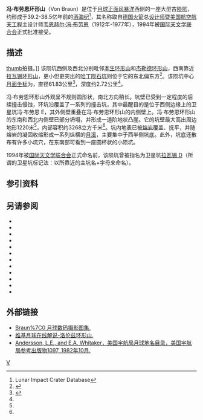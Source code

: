 {{noteTA
|1=zh-hans:韦恩赫尔; zh-hant:華納; 
|2=zh-hans:冯·布劳恩; zh-hant:馮·布朗; 
}}
{{lunar crater data|
 image=Von Braun crater 4183 h2.jpg|240px|
 caption=[[月球轨道器4号|月球轨道器4号]]拍摄的图像|
 latitude=41.04|
 N_or_S=N|
 longitude=78.08|
 E_or_W=W|
 diameter=61.83公里|
 depth=2.72公里|
 colong=79|
 eponym=[[沃纳·冯·布劳恩|沃纳·冯·布劳恩]]}}
'''冯·布劳恩环形山'''（Von Braun）是位于[[月球正面|月球正面]][[风暴洋|风暴洋]]西侧的一座大型古[[月球陨石坑|陨坑]]，约形成于39.2-38.5亿年前的[[酒海纪|酒海纪]]<ref name=LICD>Lunar Impact Crater Database</ref>，其名称取自[[德国|德国]][[火箭|火箭]]总[[设计师|设计师]]暨[[美国|美国]][[航空航天工程|航空航天工程]]主设计师[[韦恩赫尔·冯·布劳恩|韦恩赫尔·冯·布劳恩]]（1912年-1977年），1994年被[[国际天文学联合会|国际天文学联合会]]正式批准接受。

==描述== 
[[image:Lavoisier_+_Bunsen_-_LROC_-_WAC.JPG|thumb]]拍摄。]]   
该陨坑西侧及西北分别毗邻[[本生环形山|本生环形山]]和[[杰勒德环形山|杰勒德环形山]]，西南靠近[[拉瓦锡环形山|拉瓦锡环形山]]，更小但更突出的[[哈丁陨石坑|哈丁陨石坑]]则位于它的东北偏东方<ref>{{Cite web |url=http://planetarynames.wr.usgs.gov/images/Lunar/lac_22_wac.pdf |title=Crater Von Braun on the map LAC-22. |accessdate=2017-03-26 |archive-date=2018-05-30 |archive-url=https://web.archive.org/web/20180530163546/https://planetarynames.wr.usgs.gov/images/Lunar/lac_22_wac.pdf |dead-url=no }}</ref>。该陨坑中心[[月面坐标|月面坐标]]为{{Coord|41.04|N|78.08|W|globe:Moon|nogoogle=1|noosm=1}}，直径61.83公里<ref name="IAU">{{Cite web |url=http://planetarynames.wr.usgs.gov/Feature/6437 |title=Directory of the International Astronomical Union |accessdate=2017-03-26 |archive-date=2020-11-27 |archive-url=https://web.archive.org/web/20201127015855/http://planetarynames.wr.usgs.gov/Feature/6437 |dead-url=no }}</ref>，深度约2.72公里<ref name="LICD"/>。

冯·布劳恩环形山外观呈不规则圆形状，南北方向稍长。坑壁已受到一定程度的后续撞击侵蚀，环坑沿覆盖了一系列的撞击坑，其中最醒目的是位于西侧边缘上的卫星坑冯·布劳恩 E，其外侧壁重叠在冯·布劳恩环形山的内侧壁上。冯·布劳恩环形山的东南和西北内侧壁已部分坍塌，并形成一道阶地状凸崖。它的坑壁最大高出周边地形1220米<ref name="LICD"/>，内部容积约3268立方千米<ref name="LICD"/>。坑内地表已被[[熔岩|熔岩]]覆盖、抚平，并随熔岩的凝固收缩形成一系列纵横的[[月溪|月溪]]，主要集中于西半侧坑底。此外，坑底还散布有许多小坑穴，在东南部可看到一座圆杯状的小陨坑。

1994年被[[国际天文学联合会|国际天文学联合会]]正式命名前，该陨坑曾被指名为卫星坑[[拉瓦锡环形山|拉瓦锡 D]]（所谓的卫星坑标记法：以所靠近的主坑名+字母来命名）。

==参引资料==
{{Reflist}}

==另请参阅==
{{refbegin}}
* {{cite book
  | last1 = Andersson
  | first1 = L. E.
  | last2 = Whitaker
  | first2 = E. A.
  | authorlink2 = Ewen Whitaker
  | date = 1982
  | title = [[NASA|NASA]] Catalogue of Lunar Nomenclature
  | publisher = NASA RP-1097
  | ref = harv
  }}
* {{cite web
  | last = Blue
  | first = Jennifer
  | date = July 25, 2007
  | title = Gazetteer of Planetary Nomenclature
  | publisher = [[United_States_Geological_Survey|USGS]]
  | url = http://planetarynames.wr.usgs.gov/
  | accessdate = 2007-08-05
  | ref = harv
  | archive-date = 2015-05-26
  | archive-url = https://web.archive.org/web/20150526164842/http://planetarynames.wr.usgs.gov/
  | dead-url = no
  }}
* {{cite book
  | last1 = Bussey
  | first1 = B.
  | authorlink1 = Ben Bussey
  | last2 = Spudis
  | first2 = P.
  | authorlink2 = Paul Spudis
  | date = 2004
  | title = The Clementine Atlas of the Moon
  | publisher = Cambridge University Press
  | location = New York
  | isbn = 978-0-521-81528-4
  | ref = harv
  }}
* {{cite book
  | last1 = Cocks
  | first1 = Elijah E.
  | last2 = Cocks
  | first2 = Josiah C.
  | date = 1995
  | title = Who's Who on the Moon: A Biographical Dictionary of Lunar Nomenclature
  | url = https://archive.org/details/isbn_9780936389271
  | publisher = Tudor Publishers
  | isbn = 978-0-936389-27-1
  | ref = harv
  }}
* {{cite web
  | last = McDowell
  | first = Jonathan
  | date = July 15, 2007
  | url = http://host.planet4589.org/astro/lunar/
  | title = Lunar Nomenclature
  | publisher = Jonathan's Space Report
  | accessdate = 2007-10-24
  | ref = harv
  | archive-date = 2015-01-12
  | archive-url = https://web.archive.org/web/20150112233439/http://host.planet4589.org/astro/lunar/
  | dead-url = no
  }}
* {{cite journal| last1 = Menzel| first1 = D. H.| last2 = Minnaert| first2 = M.| last3 = Levin| first3 = B.| last4 = Dollfus| first4 = A.| last5 = Bell| first5 = B.| title = Report on Lunar Nomenclature by the Working Group of Commission 17 of the IAU| doi = 10.1007/BF00171763| journal = Space Science Reviews| volume = 12| issue = 2| pages = 136–186| date = 1971| bibcode = 1971SSRv...12..136M| ref = harv}}
* {{cite book
  | first = Patrick
  | last = Moore
  | authorlink = Patrick Moore
  | date = 2001
  | title = On the Moon
  | url = https://archive.org/details/patrickmooreonmo00patr
  | publisher = Sterling Publishing Co.
  | isbn = 978-0-304-35469-6
  | ref = harv
  }}
* {{cite book
  | first = Fred W.
  | last = Price
  | date = 1988
  | title = The Moon Observer's Handbook
  | publisher = Cambridge University Press
  | isbn = 978-0-521-33500-3
  | ref = harv
  }}
* {{cite book
  | last = Rükl
  | first = Antonín
  | authorlink = Antonín Rükl
  | date = 1990
  | title = Atlas of the Moon
  | publisher = Kalmbach Books
  | isbn = 978-0-913135-17-4
  | ref = harv
  }}
* {{cite book
  | last = Webb
  | first = Rev. T. W.
  | authorlink = Thomas William Webb
  | date = 1962
  | title = Celestial Objects for Common Telescopes
  | url = https://archive.org/details/celestialobjects00webb
  | edition = 6th revised
  | publisher = Dover
  | isbn = 978-0-486-20917-3
  | ref = harv
  }}
* {{cite book
  | first = Ewen A.
  | last = Whitaker
  | authorlink = Ewen Whitaker
  | date = 1999
  | title = Mapping and Naming the Moon
  | publisher = Cambridge University Press
  | isbn = 978-0-521-62248-6
  | ref = harv
  }}
* {{cite book
  | first = Peter T.
  | last = Wlasuk
  | date = 2000
  | title = Observing the Moon
  | publisher = Springer
  | isbn = 978-1-85233-193-1
  | ref = harv
 }}
{{refend}}

==外部链接==
*[http://www.lpi.usra.edu/resources/lunar_orbiter/bin/srch_nam.shtml?Von Braun%7C0 月球数码摄影图集.]
*[http://the-moon.wikispaces.com/von+Braun 维基月球在线解说-洛伦兹环形山.] {{Wayback|url=http://the-moon.wikispaces.com/von+Braun |date=20180531191922 }}
*[http://planet4589.org/astro/lunar/RP-1097.pdf Andersson, L.E., and E.A. Whitaker，美国宇航局月球地名目录，美国宇航局参考出版物1097, 1982年10月.] {{Wayback|url=http://planet4589.org/astro/lunar/RP-1097.pdf |date=20141006125838 }}

[[Category:月球环形山|V]]
{{月球環形山 (T-Z)}}